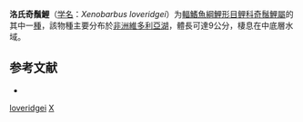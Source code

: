 {{Speciesbox
| taxon = Xenobarbus loveridgei
| status = NE
| status_system = IUCN3.1
| binomial_authority = [[Norman|Norman]], 1923
| synonyms = 
}}

'''洛氏奇鬚鯉'''（[[学名|学名]]：''Xenobarbus loveridgei''）为[[輻鰭魚綱|輻鰭魚綱]][[鯉形目|鯉形目]][[鲤科|鲤科]][[奇鬚鯉屬|奇鬚鯉屬]]的其中一[[種|種]]，該物種主要分布於[[非洲|非洲]][[維多利亞湖|維多利亞湖]]，體長可達9公分，棲息在中底層水域。

==参考文献==
*{{FishBase_species|genus=Xenobarbus|species=loveridgei|year=2011|month=12}}

{{Taxonbar}}

[[Category:奇鬚鯉屬|loveridgei]]
[[Category:1923年描述的魚類|X]]

{{Cypriniformes-stub}}